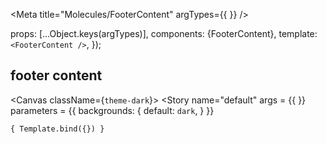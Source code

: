 
<Meta
  title="Molecules/FooterContent"
  argTypes={{
  }}
/>

  props: [...Object.keys(argTypes)],
  components: {FooterContent},
  template: `
    <FooterContent
    />
  `,
});

##  footer content

<Canvas className={`theme-dark`}>
  <Story
    name="default"
    args = {{
    }}
    parameters = {{
      backgrounds: {
        default: `dark`,
      }
    }}
  >
    { Template.bind({}) }
  </Story>
</Canvas>
